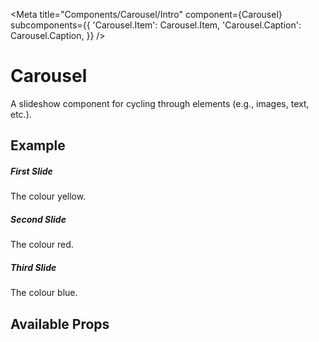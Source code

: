 

<Meta
  title="Components/Carousel/Intro"
  component={Carousel}
  subcomponents={{
    'Carousel.Item': Carousel.Item,
    'Carousel.Caption': Carousel.Caption,
  }}
/>

# Carousel

A slideshow component for cycling through elements (e.g., images, text, etc.).

## Example

<Canvas>
  <Carousel interval={3000}>
    <Carousel.Item>
      <div style={{ height: '400px', width: '100%', background: 'yellow' }} />
      <Carousel.Caption>
        <h5>First Slide</h5>
        <p>The colour yellow.</p>
      </Carousel.Caption>
    </Carousel.Item>
    <Carousel.Item>
      <div style={{ height: '400px', width: '100%', background: 'red' }} />
      <Carousel.Caption>
        <h5>Second Slide</h5>
        <p>The colour red.</p>
      </Carousel.Caption>
    </Carousel.Item>
    <Carousel.Item>
      <div style={{ height: '400px', width: '100%', background: 'blue' }} />
      <Carousel.Caption>
        <h5>Third Slide</h5>
        <p>The colour blue.</p>
      </Carousel.Caption>
    </Carousel.Item>
  </Carousel>
</Canvas>

## Available Props

<ArgsTable />
